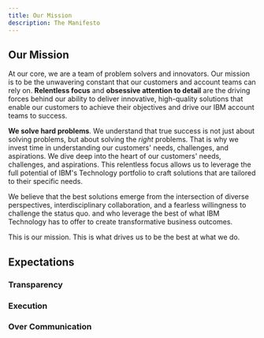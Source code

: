 ```yaml
---
title: Our Mission
description: The Manifesto
---
```


## Our Mission
At our core, we are a team of problem solvers and innovators. Our mission is to be the unwavering constant that our customers and account teams can rely on. **Relentless focus** and **obsessive attention to detail** are the driving forces behind our ability to deliver innovative, high-quality solutions that enable our customers to achieve their objectives and drive our IBM account teams to success.

**We solve hard problems**.
We understand that true success is not just about solving problems, but about solving the _right_ problems. That is why we invest time in understanding our customers' needs, challenges, and aspirations. We dive deep into the heart of our customers' needs, challenges, and aspirations. This relentless focus allows us to leverage the full potential of IBM's Technology portfolio to craft solutions that are tailored to their specific needs.

We believe that the best solutions emerge from the intersection of diverse perspectives, interdisciplinary collaboration, and a fearless willingness to challenge the status quo. and who leverage the best of what IBM Technology has to offer to create transformative business outcomes.

This is our mission. This is what drives us to be the best at what we do.

## Expectations

### Transparency

### Execution

### Over Communication

### 